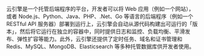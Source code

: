 云引擎是一个托管后端程序的平台，开发者可以将 Web 应用（例如一个网站），或者 Node.js、Python、Java、PHP、.Net、Go 等语言的后端程序（例如一个 RESTful API 服务器）部署到运行上，云引擎会自动从源代码构建出可运行的「版本」，然后将它运行在独立的容器中，同时提供日志和监控、负载均衡、平滑发布、弹性扩容等能力。此外，云引擎还提供了定时任务、域名和证书管理和 Redis、MySQL、MongoDB、Elasticsearch 等多种托管数据库供开发者使用。
